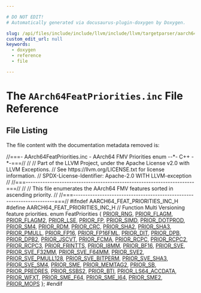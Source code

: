```yaml
---

# DO NOT EDIT!
# Automatically generated via docusaurus-plugin-doxygen by Doxygen.

slug: /api/files/include/include/llvm/include/llvm/targetparser/aarch64featpriorities-inc
custom_edit_url: null
keywords:
  - doxygen
  - reference
  - file

---
```





# The `AArch64FeatPriorities.inc` File Reference

<DoxygenPage pluginConfig={pluginConfig}>




## File Listing

The file content with the documentation metadata removed is:

<ProgramListing>

<Link id="l00001" /><CodeLine lineNumber="1"><Highlight kind="comment">//===- AArch64FeatPriorities.inc - AArch64 FMV Priorities enum --&#42;- C++ -&#42;-===//</Highlight><Highlight kind="normal"></Highlight></CodeLine>
<Link id="l00002" /><CodeLine lineNumber="2"><Highlight kind="normal"></Highlight><Highlight kind="comment">//</Highlight><Highlight kind="normal"></Highlight></CodeLine>
<Link id="l00003" /><CodeLine lineNumber="3"><Highlight kind="normal"></Highlight><Highlight kind="comment">// Part of the LLVM Project, under the Apache License v2.0 with LLVM Exceptions.</Highlight><Highlight kind="normal"></Highlight></CodeLine>
<Link id="l00004" /><CodeLine lineNumber="4"><Highlight kind="normal"></Highlight><Highlight kind="comment">// See https://llvm.org/LICENSE.txt for license information.</Highlight><Highlight kind="normal"></Highlight></CodeLine>
<Link id="l00005" /><CodeLine lineNumber="5"><Highlight kind="normal"></Highlight><Highlight kind="comment">// SPDX-License-Identifier: Apache-2.0 WITH LLVM-exception</Highlight><Highlight kind="normal"></Highlight></CodeLine>
<Link id="l00006" /><CodeLine lineNumber="6"><Highlight kind="normal"></Highlight><Highlight kind="comment">//</Highlight><Highlight kind="normal"></Highlight></CodeLine>
<Link id="l00007" /><CodeLine lineNumber="7"><Highlight kind="normal"></Highlight><Highlight kind="comment">//===----------------------------------------------------------------------===//</Highlight><Highlight kind="normal"></Highlight></CodeLine>
<Link id="l00008" /><CodeLine lineNumber="8"><Highlight kind="normal"></Highlight><Highlight kind="comment">//</Highlight><Highlight kind="normal"></Highlight></CodeLine>
<Link id="l00009" /><CodeLine lineNumber="9"><Highlight kind="normal"></Highlight><Highlight kind="comment">// This file enumerates the AArch64 FMV features sorted in ascending priority.</Highlight><Highlight kind="normal"></Highlight></CodeLine>
<Link id="l00010" /><CodeLine lineNumber="10"><Highlight kind="normal"></Highlight><Highlight kind="comment">//</Highlight><Highlight kind="normal"></Highlight></CodeLine>
<Link id="l00011" /><CodeLine lineNumber="11"><Highlight kind="normal"></Highlight><Highlight kind="comment">//===----------------------------------------------------------------------===//</Highlight><Highlight kind="normal"></Highlight></CodeLine>
<Link id="l00012" /><CodeLine lineNumber="12"><Highlight kind="normal"></Highlight></CodeLine>
<Link id="l00013" /><CodeLine lineNumber="13"><Highlight kind="normal"></Highlight><Highlight kind="preprocessor">#ifndef AARCH64&#95;FEAT&#95;PRIORITIES&#95;INC&#95;H</Highlight><Highlight kind="normal"></Highlight></CodeLine>
<Link id="l00014" /><CodeLine lineNumber="14"><Highlight kind="normal"></Highlight><Highlight kind="preprocessor">#define AARCH64&#95;FEAT&#95;PRIORITIES&#95;INC&#95;H</Highlight><Highlight kind="normal"></Highlight></CodeLine>
<Link id="l00015" /><CodeLine lineNumber="15"><Highlight kind="normal"></Highlight></CodeLine>
<Link id="l00016" /><CodeLine lineNumber="16"><Highlight kind="normal"></Highlight><Highlight kind="comment">// Function Multi Versioning feature priorities.</Highlight><Highlight kind="normal"></Highlight></CodeLine>
<Link id="l00017" /><CodeLine lineNumber="17"><Highlight kind="normal"></Highlight><Highlight kind="keyword">enum</Highlight><Highlight kind="normal"> FeatPriorities &#123;</Highlight></CodeLine>
<Link id="l00018" /><CodeLine lineNumber="18"><Highlight kind="normal">  <a href="/docs/api/namespaces/llvm/aarch64/#a09857fcbb78d7a98cdfa6af2c3d89aa2afa13369cda41c17846d5309e191d69ee">PRIOR&#95;RNG</a>,</Highlight></CodeLine>
<Link id="l00019" /><CodeLine lineNumber="19"><Highlight kind="normal">  <a href="/docs/api/namespaces/llvm/aarch64/#a09857fcbb78d7a98cdfa6af2c3d89aa2a46015f51b2064fd9d8e7295298409aea">PRIOR&#95;FLAGM</a>,</Highlight></CodeLine>
<Link id="l00020" /><CodeLine lineNumber="20"><Highlight kind="normal">  <a href="/docs/api/namespaces/llvm/aarch64/#a09857fcbb78d7a98cdfa6af2c3d89aa2a9a9cb49827d3be789dc26f29d02d84d9">PRIOR&#95;FLAGM2</a>,</Highlight></CodeLine>
<Link id="l00021" /><CodeLine lineNumber="21"><Highlight kind="normal">  <a href="/docs/api/namespaces/llvm/aarch64/#a09857fcbb78d7a98cdfa6af2c3d89aa2a7b1d4ebb25f9365561b95fecb6201bc1">PRIOR&#95;LSE</a>,</Highlight></CodeLine>
<Link id="l00022" /><CodeLine lineNumber="22"><Highlight kind="normal">  <a href="/docs/api/namespaces/llvm/aarch64/#a09857fcbb78d7a98cdfa6af2c3d89aa2a3e5a76e9676497382f9a54770877ab42">PRIOR&#95;FP</a>,</Highlight></CodeLine>
<Link id="l00023" /><CodeLine lineNumber="23"><Highlight kind="normal">  <a href="/docs/api/namespaces/llvm/aarch64/#a09857fcbb78d7a98cdfa6af2c3d89aa2a08cd7ace082f87da932554844a1804d8">PRIOR&#95;SIMD</a>,</Highlight></CodeLine>
<Link id="l00024" /><CodeLine lineNumber="24"><Highlight kind="normal">  <a href="/docs/api/namespaces/llvm/aarch64/#a09857fcbb78d7a98cdfa6af2c3d89aa2a6246e5666a183063f53bf31b2569ed38">PRIOR&#95;DOTPROD</a>,</Highlight></CodeLine>
<Link id="l00025" /><CodeLine lineNumber="25"><Highlight kind="normal">  <a href="/docs/api/namespaces/llvm/aarch64/#a09857fcbb78d7a98cdfa6af2c3d89aa2a8a2dd65f4861bb9b157c9d8045216728">PRIOR&#95;SM4</a>,</Highlight></CodeLine>
<Link id="l00026" /><CodeLine lineNumber="26"><Highlight kind="normal">  <a href="/docs/api/namespaces/llvm/aarch64/#a09857fcbb78d7a98cdfa6af2c3d89aa2a5007095b65d2d63b66ec3264697f27e2">PRIOR&#95;RDM</a>,</Highlight></CodeLine>
<Link id="l00027" /><CodeLine lineNumber="27"><Highlight kind="normal">  <a href="/docs/api/namespaces/llvm/aarch64/#a09857fcbb78d7a98cdfa6af2c3d89aa2af4c528f75cc8509772fba790caf50699">PRIOR&#95;CRC</a>,</Highlight></CodeLine>
<Link id="l00028" /><CodeLine lineNumber="28"><Highlight kind="normal">  <a href="/docs/api/namespaces/llvm/aarch64/#a09857fcbb78d7a98cdfa6af2c3d89aa2a56c50af1f33d8f538eebf37769743be6">PRIOR&#95;SHA2</a>,</Highlight></CodeLine>
<Link id="l00029" /><CodeLine lineNumber="29"><Highlight kind="normal">  <a href="/docs/api/namespaces/llvm/aarch64/#a09857fcbb78d7a98cdfa6af2c3d89aa2aad18e1489cf0df9dc819c05c27779a5b">PRIOR&#95;SHA3</a>,</Highlight></CodeLine>
<Link id="l00030" /><CodeLine lineNumber="30"><Highlight kind="normal">  <a href="/docs/api/namespaces/llvm/aarch64/#a09857fcbb78d7a98cdfa6af2c3d89aa2aaa43c659597571fcfd98618f8906fc69">PRIOR&#95;PMULL</a>,</Highlight></CodeLine>
<Link id="l00031" /><CodeLine lineNumber="31"><Highlight kind="normal">  <a href="/docs/api/namespaces/llvm/aarch64/#a09857fcbb78d7a98cdfa6af2c3d89aa2a793ece1937145612f1b79b7a0f07b911">PRIOR&#95;FP16</a>,</Highlight></CodeLine>
<Link id="l00032" /><CodeLine lineNumber="32"><Highlight kind="normal">  <a href="/docs/api/namespaces/llvm/aarch64/#a09857fcbb78d7a98cdfa6af2c3d89aa2ae8d5d15b83f28ba4a6811a1d1928cbe2">PRIOR&#95;FP16FML</a>,</Highlight></CodeLine>
<Link id="l00033" /><CodeLine lineNumber="33"><Highlight kind="normal">  <a href="/docs/api/namespaces/llvm/aarch64/#a09857fcbb78d7a98cdfa6af2c3d89aa2afc15803b14a4b935be05ad80a8c75d65">PRIOR&#95;DIT</a>,</Highlight></CodeLine>
<Link id="l00034" /><CodeLine lineNumber="34"><Highlight kind="normal">  <a href="/docs/api/namespaces/llvm/aarch64/#a09857fcbb78d7a98cdfa6af2c3d89aa2a9cd265d9960d0b1b12da3ba8feee895a">PRIOR&#95;DPB</a>,</Highlight></CodeLine>
<Link id="l00035" /><CodeLine lineNumber="35"><Highlight kind="normal">  <a href="/docs/api/namespaces/llvm/aarch64/#a09857fcbb78d7a98cdfa6af2c3d89aa2a05dd5067a59e26f7c5955a06764c116f">PRIOR&#95;DPB2</a>,</Highlight></CodeLine>
<Link id="l00036" /><CodeLine lineNumber="36"><Highlight kind="normal">  <a href="/docs/api/namespaces/llvm/aarch64/#a09857fcbb78d7a98cdfa6af2c3d89aa2aa2c822b2189bb1131cc7c66b3925505e">PRIOR&#95;JSCVT</a>,</Highlight></CodeLine>
<Link id="l00037" /><CodeLine lineNumber="37"><Highlight kind="normal">  <a href="/docs/api/namespaces/llvm/aarch64/#a09857fcbb78d7a98cdfa6af2c3d89aa2aafae9d3769d36949c53ff1e3a4e1ec5f">PRIOR&#95;FCMA</a>,</Highlight></CodeLine>
<Link id="l00038" /><CodeLine lineNumber="38"><Highlight kind="normal">  <a href="/docs/api/namespaces/llvm/aarch64/#a09857fcbb78d7a98cdfa6af2c3d89aa2a3bec6c887241779d7e711bcb0e6f5a2c">PRIOR&#95;RCPC</a>,</Highlight></CodeLine>
<Link id="l00039" /><CodeLine lineNumber="39"><Highlight kind="normal">  <a href="/docs/api/namespaces/llvm/aarch64/#a09857fcbb78d7a98cdfa6af2c3d89aa2afae5ae98d456f3c9808af8df3d62442b">PRIOR&#95;RCPC2</a>,</Highlight></CodeLine>
<Link id="l00040" /><CodeLine lineNumber="40"><Highlight kind="normal">  <a href="/docs/api/namespaces/llvm/aarch64/#a09857fcbb78d7a98cdfa6af2c3d89aa2abf773b64c0f75ecfea6d612ec9047ef6">PRIOR&#95;RCPC3</a>,</Highlight></CodeLine>
<Link id="l00041" /><CodeLine lineNumber="41"><Highlight kind="normal">  <a href="/docs/api/namespaces/llvm/aarch64/#a09857fcbb78d7a98cdfa6af2c3d89aa2a61810663abfe0d960173593ca7714800">PRIOR&#95;FRINTTS</a>,</Highlight></CodeLine>
<Link id="l00042" /><CodeLine lineNumber="42"><Highlight kind="normal">  <a href="/docs/api/namespaces/llvm/aarch64/#a09857fcbb78d7a98cdfa6af2c3d89aa2a1c4023096ec7065c084fe2d088b7c510">PRIOR&#95;I8MM</a>,</Highlight></CodeLine>
<Link id="l00043" /><CodeLine lineNumber="43"><Highlight kind="normal">  <a href="/docs/api/namespaces/llvm/aarch64/#a09857fcbb78d7a98cdfa6af2c3d89aa2a5bb80daa2ce718f82f37a478fe598759">PRIOR&#95;BF16</a>,</Highlight></CodeLine>
<Link id="l00044" /><CodeLine lineNumber="44"><Highlight kind="normal">  <a href="/docs/api/namespaces/llvm/aarch64/#a09857fcbb78d7a98cdfa6af2c3d89aa2a7811e7b8c03798a623926842d02bcf93">PRIOR&#95;SVE</a>,</Highlight></CodeLine>
<Link id="l00045" /><CodeLine lineNumber="45"><Highlight kind="normal">  <a href="/docs/api/namespaces/llvm/aarch64/#a09857fcbb78d7a98cdfa6af2c3d89aa2aca501283bacd15f5b6fb058772013123">PRIOR&#95;SVE&#95;F32MM</a>,</Highlight></CodeLine>
<Link id="l00046" /><CodeLine lineNumber="46"><Highlight kind="normal">  <a href="/docs/api/namespaces/llvm/aarch64/#a09857fcbb78d7a98cdfa6af2c3d89aa2ab00327b6ce7ab72f824b9757a2f5478d">PRIOR&#95;SVE&#95;F64MM</a>,</Highlight></CodeLine>
<Link id="l00047" /><CodeLine lineNumber="47"><Highlight kind="normal">  <a href="/docs/api/namespaces/llvm/aarch64/#a09857fcbb78d7a98cdfa6af2c3d89aa2a8856e056abf01febf036eeaea3c3417f">PRIOR&#95;SVE2</a>,</Highlight></CodeLine>
<Link id="l00048" /><CodeLine lineNumber="48"><Highlight kind="normal">  <a href="/docs/api/namespaces/llvm/aarch64/#a09857fcbb78d7a98cdfa6af2c3d89aa2a8da8eb387023aac14d7bf3bbac2cf3ce">PRIOR&#95;SVE&#95;PMULL128</a>,</Highlight></CodeLine>
<Link id="l00049" /><CodeLine lineNumber="49"><Highlight kind="normal">  <a href="/docs/api/namespaces/llvm/aarch64/#a09857fcbb78d7a98cdfa6af2c3d89aa2afc1fe72e45d07744ded607f4e34d8518">PRIOR&#95;SVE&#95;BITPERM</a>,</Highlight></CodeLine>
<Link id="l00050" /><CodeLine lineNumber="50"><Highlight kind="normal">  <a href="/docs/api/namespaces/llvm/aarch64/#a09857fcbb78d7a98cdfa6af2c3d89aa2a10ef5d5b47ed51b58ff2096bb3e4b9a9">PRIOR&#95;SVE&#95;SHA3</a>,</Highlight></CodeLine>
<Link id="l00051" /><CodeLine lineNumber="51"><Highlight kind="normal">  <a href="/docs/api/namespaces/llvm/aarch64/#a09857fcbb78d7a98cdfa6af2c3d89aa2a3e92fd37c7cd4c88151e014085428642">PRIOR&#95;SVE&#95;SM4</a>,</Highlight></CodeLine>
<Link id="l00052" /><CodeLine lineNumber="52"><Highlight kind="normal">  <a href="/docs/api/namespaces/llvm/aarch64/#a09857fcbb78d7a98cdfa6af2c3d89aa2a8067a4863453e0bf617fe88e1381338c">PRIOR&#95;SME</a>,</Highlight></CodeLine>
<Link id="l00053" /><CodeLine lineNumber="53"><Highlight kind="normal">  <a href="/docs/api/namespaces/llvm/aarch64/#a09857fcbb78d7a98cdfa6af2c3d89aa2a45c98f42f7089be46c44c40683373b01">PRIOR&#95;MEMTAG2</a>,</Highlight></CodeLine>
<Link id="l00054" /><CodeLine lineNumber="54"><Highlight kind="normal">  <a href="/docs/api/namespaces/llvm/aarch64/#a09857fcbb78d7a98cdfa6af2c3d89aa2a40ab3fc41b471053055d0dbc1ef14ddd">PRIOR&#95;SB</a>,</Highlight></CodeLine>
<Link id="l00055" /><CodeLine lineNumber="55"><Highlight kind="normal">  <a href="/docs/api/namespaces/llvm/aarch64/#a09857fcbb78d7a98cdfa6af2c3d89aa2a25fe455e1b58a9684b0bbe8a151f578c">PRIOR&#95;PREDRES</a>,</Highlight></CodeLine>
<Link id="l00056" /><CodeLine lineNumber="56"><Highlight kind="normal">  <a href="/docs/api/namespaces/llvm/aarch64/#a09857fcbb78d7a98cdfa6af2c3d89aa2a1288918a760a4380f1ee213b33b724e6">PRIOR&#95;SSBS2</a>,</Highlight></CodeLine>
<Link id="l00057" /><CodeLine lineNumber="57"><Highlight kind="normal">  <a href="/docs/api/namespaces/llvm/aarch64/#a09857fcbb78d7a98cdfa6af2c3d89aa2a7fdc028dc5693c5de67947d04fce45d8">PRIOR&#95;BTI</a>,</Highlight></CodeLine>
<Link id="l00058" /><CodeLine lineNumber="58"><Highlight kind="normal">  <a href="/docs/api/namespaces/llvm/aarch64/#a09857fcbb78d7a98cdfa6af2c3d89aa2a923f5e092dec0d5863bcedb19b267783">PRIOR&#95;LS64&#95;ACCDATA</a>,</Highlight></CodeLine>
<Link id="l00059" /><CodeLine lineNumber="59"><Highlight kind="normal">  <a href="/docs/api/namespaces/llvm/aarch64/#a09857fcbb78d7a98cdfa6af2c3d89aa2aa0eaf7e1d91790784a5d0bda835bc771">PRIOR&#95;WFXT</a>,</Highlight></CodeLine>
<Link id="l00060" /><CodeLine lineNumber="60"><Highlight kind="normal">  <a href="/docs/api/namespaces/llvm/aarch64/#a09857fcbb78d7a98cdfa6af2c3d89aa2ac04654ffa4895bb4109ff896a7381c59">PRIOR&#95;SME&#95;F64</a>,</Highlight></CodeLine>
<Link id="l00061" /><CodeLine lineNumber="61"><Highlight kind="normal">  <a href="/docs/api/namespaces/llvm/aarch64/#a09857fcbb78d7a98cdfa6af2c3d89aa2a9d5baed7322d668f7931f80ebdf69461">PRIOR&#95;SME&#95;I64</a>,</Highlight></CodeLine>
<Link id="l00062" /><CodeLine lineNumber="62"><Highlight kind="normal">  <a href="/docs/api/namespaces/llvm/aarch64/#a09857fcbb78d7a98cdfa6af2c3d89aa2a355e4840b309981d080afce8d8c43676">PRIOR&#95;SME2</a>,</Highlight></CodeLine>
<Link id="l00063" /><CodeLine lineNumber="63"><Highlight kind="normal">  <a href="/docs/api/namespaces/llvm/aarch64/#a09857fcbb78d7a98cdfa6af2c3d89aa2a2e4a58679c0c1f4626f8e4a15ab3644f">PRIOR&#95;MOPS</a></Highlight></CodeLine>
<Link id="l00064" /><CodeLine lineNumber="64"><Highlight kind="normal">&#125;;</Highlight></CodeLine>
<Link id="l00065" /><CodeLine lineNumber="65"><Highlight kind="normal"></Highlight></CodeLine>
<Link id="l00066" /><CodeLine lineNumber="66"><Highlight kind="normal"></Highlight><Highlight kind="preprocessor">#endif</Highlight></CodeLine>

</ProgramListing>


</DoxygenPage>
